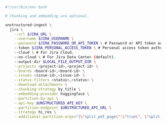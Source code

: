 ```bash CLI
#!/usr/bin/env bash

# Chunking and embedding are optional.

unstructured-ingest \
  jira \
    --url $JIRA_URL \
    --username $JIRA_USERNAME \
    --password $JIRA_PASSWORD_OR_API_TOKEN \ # Password or API token authentication.
    --token $JIRA_PERSONAL_ACCESS_TOKEN \ # Personal access token authentication only.
    --cloud \ # For Jira Cloud.
    --no-cloud \ # For Jira Data Center (default).
    --output-dir $LOCAL_FILE_OUTPUT_DIR \
    --projects <project-id>,<project-id> \
    --boards <board-id>,<board-id> \
    --issues <issue-id>,<issue-id> \
    --status-filters <status>,<status> \
    --download-attachments \
    --chunking-strategy by_title \
    --embedding-provider huggingface \
    --partition-by-api \
    --api-key $UNSTRUCTURED_API_KEY \
    --partition-endpoint $UNSTRUCTURED_API_URL \
    --strategy hi_res \
    --additional-partition-args="{\"split_pdf_page\":\"true\", \"split_pdf_allow_failed\":\"true\", \"split_pdf_concurrency_level\": 15}"
```